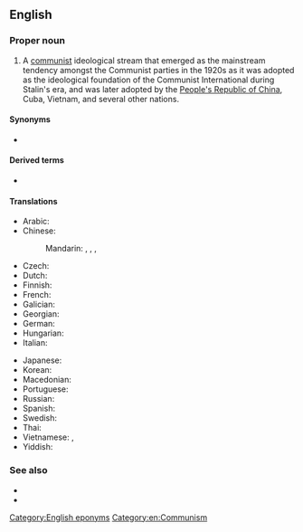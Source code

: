 ==English==
{{wikipedia}}

===Proper noun===
{{en-proper noun|head=[[Marxism]]-[[Leninism]]}}

# A [[communist]] ideological stream that emerged as the mainstream tendency amongst the Communist parties in the 1920s as it was adopted as the ideological foundation of the Communist International during Stalin's era, and was later adopted by the [[People's Republic of China]], Cuba, Vietnam, and several other nations.

====Synonyms====
* {{l|en|Bolshevism}} {{qualifier|historical}}

====Derived terms====
* {{l|en|Marxist-Leninist}}

====Translations====
{{trans-top|communist ideological stream}}
* Arabic: {{t|ar|مَارْكْسِيَّة-لِينِينِيَّة|f|tr=marksiyya-lininiyya}}
* Chinese:
*: Mandarin: {{t+|cmn|馬克思列寧主義}}, {{t+|cmn|马克思列宁主义|tr=Mǎkèsī-Lièníng zhǔyì}}, {{t+|cmn|馬列主義}}, {{t+|cmn|马列主义|tr=Mǎliè zhǔyì}}
* Czech: {{t|cs|marxismus-leninismus|m}}
* Dutch: {{t+|nl|marxisme-leninisme|n}}
* Finnish: {{t+|fi|marxismi-leninismi}}
* French: {{t+|fr|marxisme-léninisme|m}}
* Galician: {{t|gl|marxismo-leninismo|m}}
* Georgian: {{t|ka|მარქსიზმ-ლენინიზმი}}
* German: {{t|de|Marxismus-Leninismus|m}}
* Hungarian: {{t|hu|marxizmus–leninizmus}}
* Italian: {{t|it|marxismo-leninismo|m}}
{{trans-mid}}
* Japanese: {{t|ja|マルクス・レーニン主義|tr=Marukusu-Rēnin shugi}}
* Korean: {{t|ko|^마르크스-^레닌주의}}
* Macedonian: {{t|mk|маркси́зам-ленини́зам|m}}
* Portuguese: {{t+|pt|marxismo-leninismo|m}}
* Russian: {{t+|ru|маркси́зм-ленини́зм|m}}
* Spanish: {{t+|es|marxismo-leninismo|m}}
* Swedish: {{t|sv|marxism-leninism|c}}
* Thai: {{t|th|ลัทธิมาร์ก-เลนิน|tr=láttí màak-laynin}}
* Vietnamese: {{t|vi|chủ nghĩa Marx-Lenin}}, {{t|vi|chủ nghĩa Mác-Lênin}}
* Yiddish: {{t|yi|מאַרקסיזם־לעניניזם|m}}
{{trans-bottom}}

===See also===
* {{l|en|Marxism}}
* {{l|en|Leninism}}

[[Category:English eponyms]]
[[Category:en:Communism]]